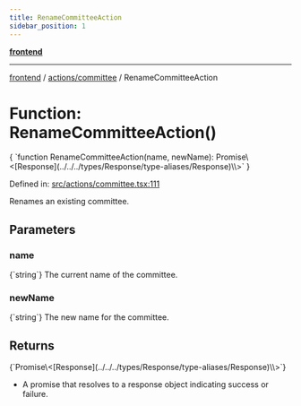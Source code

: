 ```yaml
---
title: RenameCommitteeAction
sidebar_position: 1
---
```



[**frontend**](../../..)

***

[frontend](../../..) / [actions/committee](..) / RenameCommitteeAction

# Function: RenameCommitteeAction()

<CodeBlock language="ts">
{ `function RenameCommitteeAction(name, newName): Promise\<[Response](../../../types/Response/type-aliases/Response)\<void\>\>` }
</CodeBlock>

Defined in: [src/actions/committee.tsx:111](https://github.com/svsticky/CommitteeClash/blob/e5fd1c9fb89fe447a4c38e43ebba51eb1e51230c/frontend/src/actions/committee.tsx#L111)

Renames an existing committee.

## Parameters

### name
<CodeBlock language="ts">
{`string`}
</CodeBlock>
The current name of the committee.

### newName
<CodeBlock language="ts">
{`string`}
</CodeBlock>
The new name for the committee.

## Returns
<CodeBlock language="ts">
{`Promise\<[Response](../../../types/Response/type-aliases/Response)\<void\>\>`}
</CodeBlock>

- A promise that resolves to a response object indicating success or failure.
